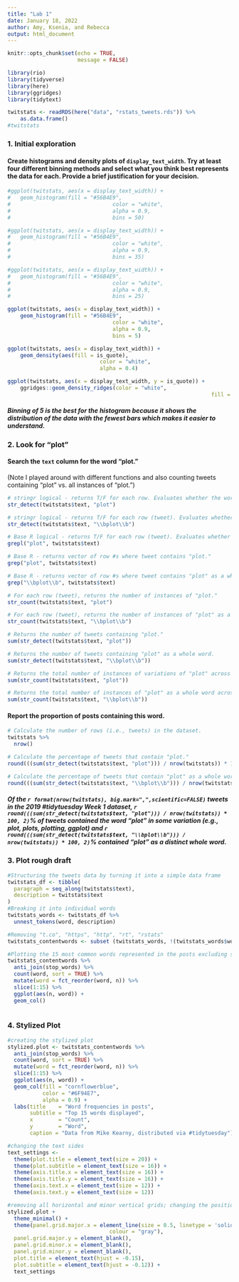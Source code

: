 ```yaml
---
title: "Lab 1"
date: January 18, 2022
author: Amy, Ksenia, and Rebecca
output: html_document
---
```


```r
knitr::opts_chunk$set(echo = TRUE,
                      message = FALSE)

library(rio)
library(tidyverse)
library(here)
library(ggridges)
library(tidytext)
```

```r
twitstats <- readRDS(here("data", "rstats_tweets.rds")) %>% 
	as.data.frame()
#twitstats
```

### 1. Initial exploration  
#### Create histograms and density plots of `display_text_width`. Try at least four different binning methods and select what you think best represents the data for each. Provide a brief justification for your decision.
```r
#ggplot(twitstats, aes(x = display_text_width)) +
#	geom_histogram(fill = "#56B4E9",
#								 color = "white",
#								 alpha = 0.9,
#								 bins = 50)

#ggplot(twitstats, aes(x = display_text_width)) +
#	geom_histogram(fill = "#56B4E9",
#								 color = "white",
#								 alpha = 0.9,
#								 bins = 35)

#ggplot(twitstats, aes(x = display_text_width)) +
#	geom_histogram(fill = "#56B4E9",
#								 color = "white",
#								 alpha = 0.9,
#								 bins = 25)

ggplot(twitstats, aes(x = display_text_width)) +
	geom_histogram(fill = "#56B4E9",
								 color = "white",
								 alpha = 0.9,
								 bins = 5)

ggplot(twitstats, aes(x = display_text_width)) +
	geom_density(aes(fill = is_quote),
							 color = "white",
							 alpha = 0.4)

ggplot(twitstats, aes(x = display_text_width, y = is_quote)) +
	ggridges::geom_density_ridges(color = "white",
																fill = "#A9E5C5")

```

##### Binning of 5 is the best for the histogram because it shows the distribution of the data with the fewest bars which makes it easier to understand.

### 2. Look for "plot"  

#### Search the `text` column for the word “plot.” 
(Note I played around with different functions and also counting tweets containing "plot" vs. all instances of "plot.")
```r
# stringr logical - returns T/F for each row. Evaluates whether the word "plot" is in the tweet. 
str_detect(twitstats$text, "plot")

# stringr logical - returns T/F for each row (tweet). Evaluates whether the word "plot" as a whole word is in the tweet. 
str_detect(twitstats$text, "\\bplot\\b")

# Base R logical - returns T/F for each row (tweet). Evaluates whether the word "plot" is in the tweet.
grepl("plot", twitstats$text)

# Base R - returns vector of row #s where tweet contains "plot." 
grep("plot", twitstats$text)

# Base R - returns vector of row #s where tweet contains "plot" as a whole word.  
grep("\\bplot\\b", twitstats$text)

# For each row (tweet), returns the number of instances of "plot." 
str_count(twitstats$text, "plot")

# For each row (tweet), returns the number of instances of "plot" as a whole word.
str_count(twitstats$text, "\\bplot\\b")
```

```r
# Returns the number of tweets containing "plot."
sum(str_detect(twitstats$text, "plot"))

# Returns the number of tweets containing "plot" as a whole word. 
sum(str_detect(twitstats$text, "\\bplot\\b"))

# Returns the total number of instances of variations of "plot" across all tweets. 
sum(str_count(twitstats$text, "plot"))

# Returns the total number of instances of "plot" as a whole word across all tweets.
sum(str_count(twitstats$text, "\\bplot\\b"))
```

#### Report the proportion of posts containing this word.
```r
# Calculate the number of rows (i.e., tweets) in the dataset.
twitstats %>% 
  nrow()

# Calculate the percentage of tweets that contain "plot."
round(((sum(str_detect(twitstats$text, "plot"))) / nrow(twitstats)) * 100, 2)

# Calculate the percentage of tweets that contain "plot" as a whole word.
round(((sum(str_detect(twitstats$text, "\\bplot\\b"))) / nrow(twitstats)) * 100, 2)
```

##### Of the `r format(nrow(twitstats), big.mark=",",scientific=FALSE)` tweets in the 2019 #tidytuesday Week 1 dataset, `r round(((sum(str_detect(twitstats$text, "plot"))) / nrow(twitstats)) * 100, 2)`% of tweets contained the word "plot" in some variation (e.g., plot, plots, plotting, ggplot) and `r round(((sum(str_detect(twitstats$text, "\\bplot\\b"))) / nrow(twitstats)) * 100, 2)`% contained "plot" as a distinct whole word.  

### 3. Plot rough draft
```r
#Structuring the tweets data by turning it into a simple data frame
twitstats_df <- tibble(
  paragraph = seq_along(twitstats$text),
  description = twitstats$text
)
#Breaking it into individual words
twitstats_words <- twitstats_df %>% 
  unnest_tokens(word, description)

#Removing "t.co", "https", "http", "rt", "rstats"
twitstats_contentwords <- subset (twitstats_words, !(twitstats_words$word %in% c("t.co", "https", "http", "rt", "rstats")))

#Plotting the 15 most common words represented in the posts excluding stop words
twitstats_contentwords %>% 
  anti_join(stop_words) %>%
  count(word, sort = TRUE) %>% 
  mutate(word = fct_reorder(word, n)) %>% 
  slice(1:15) %>% 
  ggplot(aes(n, word)) +
  geom_col()
    
```

### 4. Stylized Plot
```r
#creating the stylized plot
stylized.plot <- twitstats_contentwords %>% 
  anti_join(stop_words) %>%
  count(word, sort = TRUE) %>% 
  mutate(word = fct_reorder(word, n)) %>% 
  slice(1:15) %>% 
  ggplot(aes(n, word)) +
  geom_col(fill = "cornflowerblue",
           color = "#6F94E7",
           alpha = 0.9) +
  labs(title    = "Word frequencies in posts",
       subtitle = "Top 15 words displayed",
       x        = "Count",
       y        = "Word",
       caption = "Data from Mike Kearny, distributed via #tidytuesday")

#changing the text sides
text_settings <- 
  theme(plot.title = element_text(size = 20)) +
  theme(plot.subtitle = element_text(size = 16)) +
  theme(axis.title.x = element_text(size = 16)) +
  theme(axis.title.y = element_text(size = 16)) +
  theme(axis.text.x = element_text(size = 12)) +
  theme(axis.text.y = element_text(size = 12)) 

#removing all horizontal and minor vertical grids; changing the position of title & subtitle; printing the plot
stylized.plot + 
  theme_minimal() +
  theme(panel.grid.major.x = element_line(size = 0.5, linetype = 'solid',
                                colour = "gray"), 
  panel.grid.major.y = element_blank(), 
  panel.grid.minor.x = element_blank(), 
  panel.grid.minor.y = element_blank(),
  plot.title = element_text(hjust = -0.15),
  plot.subtitle = element_text(hjust = -0.12)) + 
  text_settings

```

